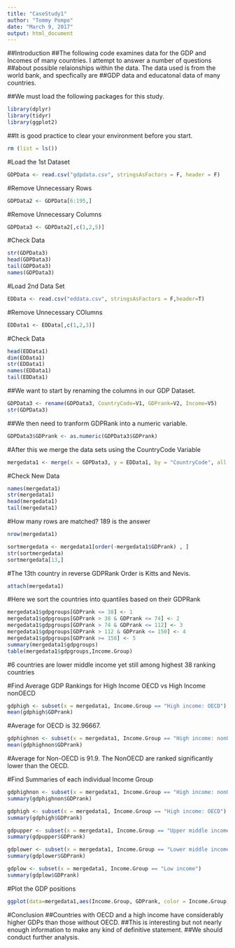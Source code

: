 ---
title: "CaseStudy1"
author: "Tommy Pompo"
date: "March 9, 2017"
output: html_document
---

##Introduction
##The following code examines data for the GDP and Incomes of many countries. I attempt to answer a number of questions
##about possible relaionships within the data. The data used is from the world bank, and specfically are 
##GDP data and educatonal data of many countries.




##We must load the following packages for this study.
```{r}
library(dplyr)
library(tidyr)
library(ggplot2)
```
##It is good practice to clear your environment before you start.
```{r}
rm (list = ls())
```
#Load the 1st Dataset
```{r}
GDPData <- read.csv("gdpdata.csv", stringsAsFactors = F, header = F)
```
#Remove Unnecessary Rows
```{r}
GDPData2 <- GDPData[6:195,]
```
#Remove Unnecessary Columns
```{r}
GDPData3 <- GDPData2[,c(1,2,5)]
```
#Check Data
```{r}
str(GDPData3)
head(GDPData3)
tail(GDPData3)
names(GDPData3)
```
#Load 2nd Data Set
```{r}
EDData <- read.csv("eddata.csv", stringsAsFactors = F,header=T)
```
#Remove Unnecessary COlumns
```{r}
EDData1 <- EDData[,c(1,2,3)]
```
#Check Data
```{r}
head(EDData1)
dim(EDData1)
str(EDData1)
names(EDData1)
tail(EDData1)
```
##We want to start by renaming the columns in our GDP Dataset.
```{r}
GDPData3 <- rename(GDPData3, CountryCode=V1, GDPrank=V2, Income=V5)
str(GDPData3)
```
##We then need to tranform GDPRank into a numeric variable.
```{r}
GDPData3$GDPrank <- as.numeric(GDPData3$GDPrank)
```
#After this we merge the data sets using the CountryCode Variable
```{r}
mergedata1 <- merge(x = GDPData3, y = EDData1, by = "CountryCode", all.x = FALSE, all.y = FALSE)
```

#Check New Data
```{r}
names(mergedata1)
str(mergedata1)
head(mergedata1)
tail(mergedata1)
```
#How many rows are matched? 189 is the answer
```{r}
nrow(mergedata1)
```

```{r}
sortmergedata <- mergedata1[order(-mergedata1$GDPrank) , ]
str(sortmergedata)
sortmergedata[13,]
```
#The 13th country in reverse GDPRank Order is Kitts and Nevis.

```{r}
attach(mergedata1)
```
#Here we sort the countries into quantiles based on their GDPRank
```{r}
mergedata1$gdpgroups[GDPrank <= 38] <- 1
mergedata1$gdpgroups[GDPrank > 38 & GDPrank <= 74] <- 2
mergedata1$gdpgroups[GDPrank > 74 & GDPrank <= 112] <- 3
mergedata1$gdpgroups[GDPrank > 112 & GDPrank <= 150] <- 4
mergedata1$gdpgroups[GDPrank >= 158] <- 5
summary(mergedata1$gdpgroups)
table(mergedata1$gdpgroups,Income.Group)
```
#6 countries are lower middle income yet still among highest 38 ranking countries


#Find Average GDP Rankings for High Income OECD vs High Income nonOECD
```{r}
gdphigh <- subset(x = mergedata1, Income.Group == "High income: OECD")
mean(gdphigh$GDPrank)
```
#Average for OECD is 32.96667.
```{r}
gdphighnon <- subset(x = mergedata1, Income.Group == "High income: nonOECD")
mean(gdphighnon$GDPrank)
```

#Average for Non-OECD is 91.9. The NonOECD are ranked significantly lower than the OECD.


#Find Summaries of each individual Income Group
```{r}
gdphighnon <- subset(x = mergedata1, Income.Group == "High income: nonOECD")
summary(gdphighnon$GDPrank)

gdphigh <- subset(x = mergedata1, Income.Group == "High income: OECD")
summary(gdphigh$GDPrank)

gdpupper <- subset(x = mergedata1, Income.Group == "Upper middle income")
summary(gdpupper$GDPrank)

gdplower <- subset(x = mergedata1, Income.Group == "Lower middle income")
summary(gdplower$GDPrank)

gdplow <- subset(x = mergedata1, Income.Group == "Low income")
summary(gdplow$GDPrank)
```
#Plot the GDP positions
```{r}
ggplot(data=mergedata1,aes(Income.Group, GDPrank, color = Income.Group))
```


#Conclusion
##Countries with OECD and a high income have considerably higher GDPs than those without OECD.
##This is interesting but not nearly enough information to make any kind of definitive statement.
##We should conduct further analysis.
